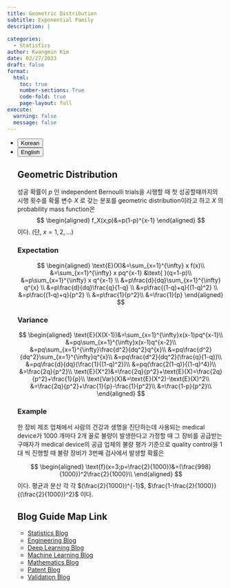 ```yaml
---
title: Geometric Distribution
subtitle: Exponential Family
description: | 
 
categories:
  - Statistics
author: Kwangmin Kim
date: 02/27/2023
draft: false
format: 
  html:
    toc: true
    number-sections: True
    code-fold: true
    page-layout: full
execute: 
  warning: false
  message: false
---
```


<ul class="nav nav-pills" id="language-tab" role="tablist">
  <li class="nav-item" role="presentation">
    <button class="nav-link active" id="Korean-tab" data-bs-toggle="tab" data-bs-target="#Korean" type="button" role="tab" aria-controls="Korean" aria-selected="true">Korean</button>
  </li>
  <li class="nav-item" role="presentation">
    <button class="nav-link" id="English-tab" data-bs-toggle="tab" data-bs-target="#English" type="button" role="tab" aria-controls="knitr" aria-selected="false">English</button>
  </li>

<div class="tab-content" id="language-tabcontent">

<div class="tab-pane fade  show active" id="Korean" role="tabpanel" aria-labelledby="Korean-tab">

::: {#Korean .tab-pane .fade .show .active role="tabpanel" aria-labelledby="Korean-tab"}



## Geometric Distribution

::: {#def-Geometric}

성공 확률이 $p$ 인 independent Bernoulli trials을 시행할 때 첫 성공할때까지의 시행 횟수를 확률 변수 $X$ 로 갖는 분포를 geometric distribution이라고 하고 $X$ 의 probability mass function은 
$$
\begin{aligned}
  f_X(x;p)&=p(1-p)^{x-1}
\end{aligned}
$$ 
이다.  (단, $x=1,2,...$)

:::

### Expectation

$$
\begin{aligned}
  \text{E}(X)&=\sum_{x=1}^{\infty} x f(x)\\
             &=\sum_{x=1}^{\infty} x pq^{x-1} &\text{ }(q=1-p)\\
             &=p\sum_{x=1}^{\infty} x q^{x-1} \\
             &=p\frac{d}{dq}\sum_{x=1}^{\infty} q^{x} \\
             &=p\frac{d}{dq}\frac{q}{1-q} \\
             &=p\frac{(1-q)+q}{(1-q)^2} \\
             &=p\frac{(1-q)+q}{p^2} \\
             &=p\frac{1}{p^2}\\
             &=\frac{1}{p}
\end{aligned}
$$ 


### Variance

$$
\begin{aligned}
  \text{E}(X(X-1))&=\sum_{x=1}^{\infty}x(x-1)pq^{x-1}\\
                  &=pq\sum_{x=1}^{\infty}x(x-1)q^{x-2}\\
                  &=pq\sum_{x=1}^{\infty}\frac{d^2}{dq^2}q^{x}\\
                  &=pq\frac{d^2}{dq^2}\sum_{x=1}^{\infty}q^{x}\\
                  &=pq\frac{d^2}{dq^2}(\frac{q}{1-q})\\
                  &=pq\frac{d}{dq}(\frac{1}{(1-q)^2})\\
                  &=pq(\frac{2(1-q)}{(1-q)^4})\\
                  &=\frac{2q}{p^2}\\
  \text{E}(X^2)&=\frac{2q}{p^2}+\text{E}(X)=\frac{2q}{p^2}+\frac{1}{p}\\
  \text{Var}(X)&=\text{E}(X^2)-\text{E}(X)^2\\
               &=\frac{2q}{p^2}+\frac{1}{p}-\frac{1}{p^2}\\
               &=\frac{1-p}{p^2}\\
\end{aligned}
$$ 


### Example

한 장비 제조 업체에서 사람의 건강과 생명을 진단하는데 사용되는 medical device가 1000 개마다 2개 꼴로 불량이 발생한다고 가정할 때 그 장비를 공급받는 구매자가 medical device의 공급 업체의 불량 평가 기준으로 quality control을 1대 씩 진행할 때 불량 장비가 3번째 검사에서 발생할 확률은


$$
\begin{aligned}
   \text{f}(x=3;p=\frac{2}{1000})&=(\frac{998}{1000})^2\frac{2}{1000}\\
\end{aligned}
$$
이다. 평균과 분산 각 각 $(\frac{2}{1000})^{-1}$, $\frac{1-\frac{2}{1000}}{(\frac{2}{1000})^2}$ 이다.

:::

</div>


## Blog Guide Map Link

* [Statistics Blog](../guide_map/index.qmd)
* [Engineering Blog](../../Engineering/guide_map/index.qmd)
* [Deep Learning Blog](../../DL/guide_map/index.qmd)
* [Machine Learning Blog](../../ML/guide_map/index.qmd)
* [Mathematics Blog](../../Mathmatics/guide_map/index.qmd)
* [Patent Blog](../../Patent/guide_map/index.qmd)
* [Validation Blog](../../Validation/guide_map/index.qmd)